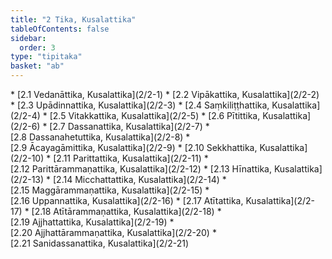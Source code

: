 ```yaml
---
title: "2 Tika, Kusalattika"
tableOfContents: false
sidebar:
  order: 3
type: "tipitaka"
basket: "ab"
---
```



<DynamicBreadcrumb />



<TableOfContents>
* [2.1 Vedanāttika, Kusalattika](2/2-1)
* [2.2 Vipākattika, Kusalattika](2/2-2)
* [2.3 Upādinnattika, Kusalattika](2/2-3)
* [2.4 Saṃkiliṭṭhattika, Kusalattika](2/2-4)
* [2.5 Vitakkattika, Kusalattika](2/2-5)
* [2.6 Pītittika, Kusalattika](2/2-6)
* [2.7 Dassanattika, Kusalattika](2/2-7)
* [2.8 Dassanahetuttika, Kusalattika](2/2-8)
* [2.9 Ācayagāmittika, Kusalattika](2/2-9)
* [2.10 Sekkhattika, Kusalattika](2/2-10)
* [2.11 Parittattika, Kusalattika](2/2-11)
* [2.12 Parittārammaṇattika, Kusalattika](2/2-12)
* [2.13 Hīnattika, Kusalattika](2/2-13)
* [2.14 Micchattattika, Kusalattika](2/2-14)
* [2.15 Maggārammaṇattika, Kusalattika](2/2-15)
* [2.16 Uppannattika, Kusalattika](2/2-16)
* [2.17 Atītattika, Kusalattika](2/2-17)
* [2.18 Atītārammaṇattika, Kusalattika](2/2-18)
* [2.19 Ajjhattattika, Kusalattika](2/2-19)
* [2.20 Ajjhattārammaṇattika, Kusalattika](2/2-20)
* [2.21 Sanidassanattika, Kusalattika](2/2-21)
</TableOfContents>